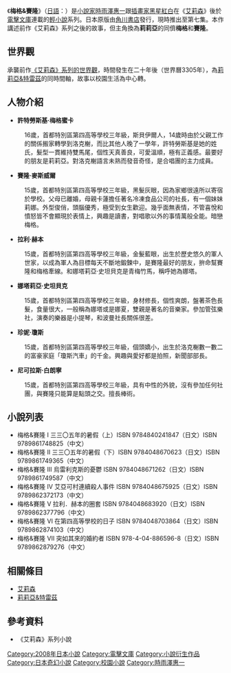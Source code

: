 {{Infobox animanga/Headerofja
|標題= 梅格&賽隆
|類型= [[冒險|冒險]]
}}
{{Infobox animanga/Novel
|標題= 
|作者= [[時雨澤惠一|時雨澤惠一]]
|插圖= [[黑星紅白|黑星紅白]]
|輕小說= 是
|出版社= {{flagicon|Japan}} [[角川書店|角川書店]]<br />{{flagicon|Taiwan}} [[台灣角川|台灣角川]]
|連載雜誌= 
|標籤= 
|發售日= 
|開始= 2008年3月
|結束= 2012年5月
|冊數= 全7冊
|話數= 
|其他= 
}}
{{Infobox animanga/Footerofja}}

《'''梅格&賽隆'''》（[[日語|日語]]：'''{{lang|ja|メグとセロン}}'''）是[[小說家|小說家]][[時雨澤惠一|時雨澤惠一]]跟[[插畫家|插畫家]][[黑星紅白|黑星紅白]]在《[[艾莉森|艾莉森]]》後於[[電擊文庫|電擊文庫]]連載的[[輕小說|輕小說]]系列。日本原版由[[角川書店|角川書店]]發行，現時推出至第七集。本作講述前作《艾莉森》系列之後的故事，但主角換為'''莉莉亞'''的同儕'''梅格'''和'''賽隆'''。

==世界觀==

承襲前作[[艾莉森#世界觀|《艾莉森》系列的世界觀]]，時間發生在二十年後（世界曆3305年），為[[莉莉亞&特雷茲|莉莉亞&特雷茲]]的同時間軸，故事以校園生活為中心轉。

==人物介紹==
* '''許特勞斯基·梅格蜜卡'''
:16歲，首都特別區第四高等學校三年級，斯貝伊爾人，14歲時由於父親工作的關係搬家轉學到洛克榭，而比其他人晚了一學年，許特勞斯基是她的姓氏，髮型一貫維持雙馬尾，個性天真善良，可愛溫順，極有正義感。最要好的朋友是莉莉亞。對洛克榭語言未熟而發音奇怪，是合唱團的主力成員。

* '''賽隆·麥斯威爾'''
:15歲，首都特別區第四高等學校三年級，黑髮灰眼，因為家鄉很遠所以寄宿於學校。父母已離婚，母親卡蓮擔任著名冷凍食品公司的社長，有一個妹妹莉娜。外型俊俏，頭腦優秀，極受到女生歡迎。幾乎面無表情，不管喜悅和憤怒皆不會顯現於表情上，興趣是讀書，對唱歌以外的事情萬般全能。暗戀梅格。

* '''拉利·赫本'''
:15歲，首都特別區第四高等學校三年級，金髮藍眼，出生於歷史悠久的軍人世家，以成為軍人為目標每天不斷地鍛鍊中，是賽隆最好的朋友，拚命幫賽隆和梅格牽線。和娜塔莉亞·史坦貝克是青梅竹馬，稱呼她為娜塔。

* '''娜塔莉亞·史坦貝克'''
:15歲，首都特別區第四高等學校三年級，身材修長，個性爽朗，盤著茶色長髮，食量很大，一般稱為娜塔或是娜夏，雙親是著名的音樂家。參加管弦樂社，演奏的樂器是小提琴，和波曼社長關係很差。

* '''珍妮·瓊斯'''
:15歲，首都特別區第四高等學校三年級，個頭嬌小，出生於洛克榭數一數二的富豪家庭「瓊斯汽車」的千金。興趣與愛好都是拍照，新聞部部長。

* '''尼可拉斯·白朗寧'''
:15歲，首都特別區第四高等學校三年級，具有中性的外貌，沒有參加任何社團，與賽隆只能算是點頭之交。擅長棒術。

==小說列表==
* 梅格&賽隆 Ⅰ 三三〇五年的暑假（上）ISBN 9784840241847（日文）ISBN 9789861748825（中文）
* 梅格&賽隆 Ⅱ 三三〇五年的暑假（下）ISBN 9784048670623（日文）ISBN 9789861749365（中文）
* 梅格&賽隆 Ⅲ 烏雷利克斯的憂鬱 ISBN 9784048671262（日文）ISBN 9789861749587（中文）
* 梅格&賽隆 IV 艾亞可村連續殺人事件 ISBN 9784048675925（日文）ISBN 9789862372173（中文）
* 梅格&賽隆 V 拉利．赫本的圈套 ISBN 9784048683920（日文）ISBN 9789862377796（中文）
* 梅格&賽隆 VI 在第四高等學校的日子 ISBN 9784048703864（日文）ISBN 9789862874103（中文）
* 梅格&賽隆 VII 突如其來的婚約者 ISBN 978-4-04-886596-8（日文）ISBN 9789862879276（中文）

==相關條目==
* [[艾莉森|艾莉森]]
* [[莉莉亞&特雷茲|莉莉亞&特雷茲]]

==參考資料==
* 《艾莉森》系列小說
{{時雨澤惠一}}

{{DEFAULTSORT:Allison}}
[[Category:2008年日本小說|Category:2008年日本小說]]
[[Category:電擊文庫|Category:電擊文庫]]
[[Category:小說衍生作品|Category:小說衍生作品]]
[[Category:日本奇幻小說|Category:日本奇幻小說]]
[[Category:校園小說|Category:校園小說]]
[[Category:時雨澤惠一|Category:時雨澤惠一]]